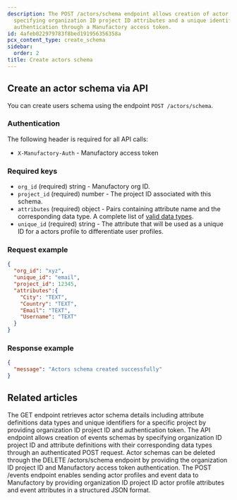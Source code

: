 ```yaml
---
description: The POST /actors/schema endpoint allows creation of actor schemas by
  specifying organization ID project ID attributes and a unique identifier with proper
  authentication through a Manufactory access token.
id: 4afeb022979783f8bed191956356358a
pcx_content_type: create_schema
sidebar:
  order: 2
title: Create actors schema
---
```


## Create an actor schema via API

You can create users schema using the endpoint `POST /actors/schema`.

### Authentication

The following header is required for all API calls:
- `X-Manufactory-Auth` - Manufactory access token

### Required keys

- `org_id` (required) string - Manufactory org ID.
- `project_id` (required) number - The project ID associated with this schema.
- `attributes` (required) object - Pairs containing attribute name and the corresponding data type. A complete list of [valid data types](/products/manufactory/data-types/).
- `unique_id` (required) string - The attribute that will be used as a unique ID for a actors profile to differentiate user profiles.

### Request example
```json
{
  "org_id": "xyz",
  "unique_id": "email",
  "project_id": 12345,
  "attributes":{
    "City": "TEXT",
    "Country": "TEXT",
    "Email": "TEXT",
    "Username": "TEXT"
  }
}
```

### Response example

```json
{
  "message": "Actors schema created successfully"
}
```


## Related articles
<CardGrid>
<LinkTitleCard header="<b>Actors > Get actors schema</b>" href="/products/manufactory/actors/get_schema/" > The GET endpoint retrieves actor schema details including attribute definitions data types and unique identifiers for a specific project by providing organization ID project ID and authentication token. </LinkTitleCard>
<LinkTitleCard header="<b>Events > Create events schema</b>" href="/products/manufactory/events/create_schema/" > The API endpoint allows creation of events schemas by specifying organization ID project ID and attribute definitions with their corresponding data types through an authenticated POST request. </LinkTitleCard>
<LinkTitleCard header="<b>Actors > Delete actors schema</b>" href="/products/manufactory/actors/delete_schema/" > Actor schemas can be deleted through the DELETE /actors/schema endpoint by providing the organization ID project ID and Manufactory access token authentication. </LinkTitleCard>
<LinkTitleCard header="<b>Rest Api > Send events via the REST API</b>" href="/products/manufactory/collector/rest_api/send_events/" > The POST /events endpoint enables sending actor profiles and event data to Manufactory by providing organization ID project ID actor profile attributes and event attributes in a structured JSON format. </LinkTitleCard>
</CardGrid>